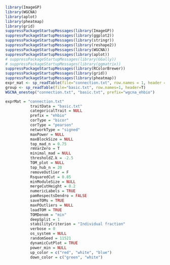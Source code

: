 ```r
library(ImageGP)
library(WGCNA)
library(aplot)
library(pheatmap)
library(grid)
suppressPackageStartupMessages(library(ImageGP))
suppressPackageStartupMessages(library(ggplot2))
suppressPackageStartupMessages(library(stringr))
suppressPackageStartupMessages(library(reshape2))
suppressPackageStartupMessages(library(WGCNA))
suppressPackageStartupMessages(library(aplot))
# suppressPackageStartupMessages(library(GGally))
# suppressPackageStartupMessages(library(ggmatrix))
suppressPackageStartupMessages(library(RColorBrewer))
suppressPackageStartupMessages(library(grid))
suppressPackageStartupMessages(library(pheatmap))
expr_mat <- sp_readTable(file="connection.txt", row.names = 1, header = T)
group <- sp_readTable(file="basic.txt", row.names=1, header=T)
WGCNA_onestep("connection.txt", "basic.txt", prefix="wgcna_ehbio")

exprMat = "connection.txt"
           traitData = "basic.txt"
           categoricalTrait = NULL
           prefix = "ehbio"
           corType = "bicor"
           corType = "pearson"
           networkType = "signed"
           maxPower = NULL
           maxBlockSize = NULL
           top_mad_n = 0.75
           rmVarZero = T
           minimal_mad = NULL
           thresholdZ.k = -2.5
           TOM_plot = NULL
           top_hub_n = 20
           removeOutlier = F
           RsquaredCut = 0.85
           minModuleSize = NULL
           mergeCutHeight = 0.2
           numericLabels = TRUE
           pamRespectsDendro = FALSE
           saveTOMs = TRUE
           maxPOutliers = NULL
           loadTOM = TRUE
           TOMDenom = "min"
           deepSplit = 1
           stabilityCriterion = "Individual fraction"
           verbose = 0
           os_system = NULL
           randomSeed = 11521
           dynamicCutPlot = TRUE
           power_min = NULL
           up_color = c("red", "white", "blue")
           down_color = c("green", "white")
```


